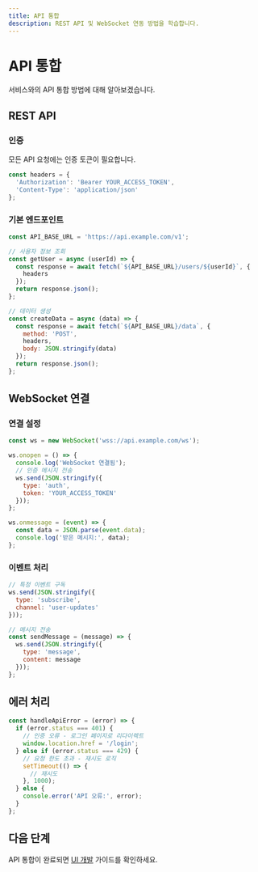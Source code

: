```yaml
---
title: API 통합
description: REST API 및 WebSocket 연동 방법을 학습합니다.
---
```


# API 통합

서비스와의 API 통합 방법에 대해 알아보겠습니다.

## REST API

### 인증

모든 API 요청에는 인증 토큰이 필요합니다.

```javascript
const headers = {
  'Authorization': 'Bearer YOUR_ACCESS_TOKEN',
  'Content-Type': 'application/json'
};
```

### 기본 엔드포인트

```javascript
const API_BASE_URL = 'https://api.example.com/v1';

// 사용자 정보 조회
const getUser = async (userId) => {
  const response = await fetch(`${API_BASE_URL}/users/${userId}`, {
    headers
  });
  return response.json();
};

// 데이터 생성
const createData = async (data) => {
  const response = await fetch(`${API_BASE_URL}/data`, {
    method: 'POST',
    headers,
    body: JSON.stringify(data)
  });
  return response.json();
};
```

## WebSocket 연결

### 연결 설정

```javascript
const ws = new WebSocket('wss://api.example.com/ws');

ws.onopen = () => {
  console.log('WebSocket 연결됨');
  // 인증 메시지 전송
  ws.send(JSON.stringify({
    type: 'auth',
    token: 'YOUR_ACCESS_TOKEN'
  }));
};

ws.onmessage = (event) => {
  const data = JSON.parse(event.data);
  console.log('받은 메시지:', data);
};
```

### 이벤트 처리

```javascript
// 특정 이벤트 구독
ws.send(JSON.stringify({
  type: 'subscribe',
  channel: 'user-updates'
}));

// 메시지 전송
const sendMessage = (message) => {
  ws.send(JSON.stringify({
    type: 'message',
    content: message
  }));
};
```

## 에러 처리

```javascript
const handleApiError = (error) => {
  if (error.status === 401) {
    // 인증 오류 - 로그인 페이지로 리다이렉트
    window.location.href = '/login';
  } else if (error.status === 429) {
    // 요청 한도 초과 - 재시도 로직
    setTimeout(() => {
      // 재시도
    }, 1000);
  } else {
    console.error('API 오류:', error);
  }
};
```

## 다음 단계

API 통합이 완료되면 [UI 개발](/dev-guide/ui-development) 가이드를 확인하세요.
